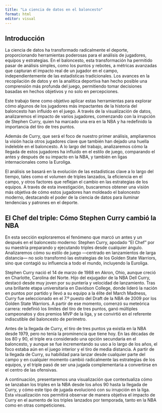 ```yaml
---
title: "La ciencia de datos en el baloncesto"
format: html
editor: visual
---
```


## Introducción

La ciencia de datos ha transformado radicalmente el deporte, proporcionando herramientas poderosas para el análisis de jugadores, equipos y estrategias. En el baloncesto, esta transformación ha permitido pasar de análisis simples, como los puntos y rebotes, a métricas avanzadas que capturan el impacto real de un jugador en el campo, independientemente de las estadísticas tradicionales. Los avances en la recopilación de datos y en la analítica deportiva han hecho posible una comprensión más profunda del juego, permitiendo tomar decisiones basadas en hechos objetivos y no solo en percepciones.

Este trabajo tiene como objetivo aplicar estas herramientas para explorar cómo algunos de los jugadores más impactantes de la historia del baloncesto han influido en el juego. A través de la visualización de datos, analizaremos el impacto de varios jugadores, comenzando con la irrupción de Stephen Curry, quien ha marcado una era en la NBA y ha redefinido la importancia del tiro de tres puntos.

Además de Curry, que será el foco de nuestro primer análisis, ampliaremos la visión hacia otros jugadores clave que también han dejado una huella indeleble en el baloncesto. A lo largo del trabajo, analizaremos cómo la llegada de estos jugadores ha influido en el estilo de juego, comparando el antes y después de su impacto en la NBA, y también en ligas internacionales como la Euroliga.

El análisis se basará en la evolución de las estadísticas clave a lo largo del tiempo, tales como el volumen de triples lanzados, la eficiencia en el campo, y otros factores que reflejan el cambio en las estrategias de los equipos. A través de esta investigación, buscaremos obtener una visión más objetiva de cómo estos jugadores han moldeado el baloncesto moderno, destacando el poder de la ciencia de datos para iluminar tendencias y patrones en el deporte.

## El Chef del triple: Cómo Stephen Curry cambió la NBA

En esta sección exploraremos el fenómeno que marcó un antes y un después en el baloncesto moderno: Stephen Curry, apodado “El Chef” por su maestría preparando y ejecutando triples desde cualquier ángulo. Analizaremos cómo su estilo de juego —centrado en lanzamientos de larga distancia— no solo transformó las estrategias de los Golden State Warriors, sino que contagi‍‍ó su influencia a todo el mundo, incluyendo la Euroliga.

Stephen Curry nació el 14 de marzo de 1988 en Akron, Ohio, aunque creció en Charlotte, Carolina del Norte. Hijo del exjugador de la NBA Dell Curry, destacó desde muy joven por su puntería y velocidad de lanzamiento. Tras una brillante etapa universitaria en Davidson College, donde lideró la nación en puntos por partido y llevó a su equipo a la élite del March Madness, Curry fue seleccionado en el 7.º puesto del Draft de la NBA de 2009 por los Golden State Warriors. A partir de ese momento, comenzó su meteórica carrera: redefinió los límites del tiro de tres puntos, ganó múltiples campeonatos y dos premios MVP de la liga, y se convirtió en el referente indiscutible del baloncesto de perímetro.

Antes de la llegada de Curry, el tiro de tres puntos ya existía en la NBA desde 1979, pero no tenía la prominencia que tiene hoy. En las décadas de los 80 y 90, el triple era considerado una opción secundaria en el baloncesto, y aunque se fue incrementando su uso a lo largo de los años, el foco estaba aún en el juego interior y el tiro de media distancia. A partir de la llegada de Curry, su habilidad para lanzar desde cualquier parte del campo y en cualquier momento cambió radicalmente las estrategias de los equipos, y el triple pasó de ser una jugada complementaria a convertirse en el centro de las ofensivas.

A continuación, presentaremos una visualización que contextualiza cómo se lanzaban los triples en la NBA desde los años 90 hasta la llegada de Curry, y cómo este tipo de jugada evolucionó con su irrupción en la liga. Esta visualización nos permitirá observar de manera objetiva el impacto de Curry en el aumento de los triples lanzados por temporada, tanto en la NBA como en otras competiciones.


